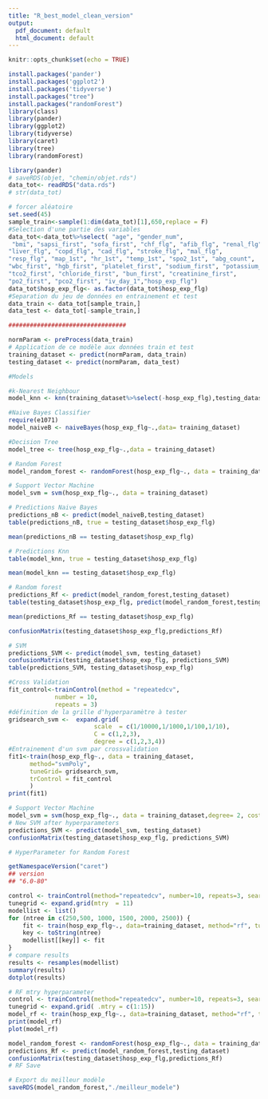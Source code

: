 ```yaml
---
title: "R_best_model_clean_version"
output:
  pdf_document: default
  html_document: default
---
```


```r
knitr::opts_chunk$set(echo = TRUE)
```

```r
install.packages('pander')
install.packages('ggplot2')
install.packages('tidyverse')
install.packages("tree")
install.packages("randomForest")
library(class)
library(pander)
library(ggplot2)
library(tidyverse)
library(caret)
library(tree)
library(randomForest)
```


```r
library(pander)
# saveRDS(objet, "chemin/objet.rds")
data_tot<- readRDS("data.rds")
# str(data_tot)
```

```r
# forcer aléatoire
set.seed(45)
sample_train<-sample(1:dim(data_tot)[1],650,replace = F)
#Selection d'une partie des variables
data_tot<-data_tot%>%select( "age", "gender_num", 
 "bmi", "sapsi_first", "sofa_first", "chf_flg", "afib_flg", "renal_flg", 
"liver_flg", "copd_flg", "cad_flg", "stroke_flg", "mal_flg", 
"resp_flg", "map_1st", "hr_1st", "temp_1st", "spo2_1st", "abg_count", 
"wbc_first", "hgb_first", "platelet_first", "sodium_first", "potassium_first", 
"tco2_first", "chloride_first", "bun_first", "creatinine_first", 
"po2_first", "pco2_first", "iv_day_1","hosp_exp_flg")
data_tot$hosp_exp_flg<- as.factor(data_tot$hosp_exp_flg)
#Separation du jeu de données en entrainement et test
data_train <- data_tot[sample_train,]
data_test <- data_tot[-sample_train,]

#################################

normParam <- preProcess(data_train)
# Application de ce modèle aux données train et test
training_dataset <- predict(normParam, data_train)
testing_dataset <- predict(normParam, data_test)
```




```r
#Models

#k-Nearest Neighbour 
model_knn <- knn(training_dataset%>%select(-hosp_exp_flg),testing_dataset%>%select(-hosp_exp_flg), training_dataset$hosp_exp_flg, k = 3, prob=TRUE)

#Naive Bayes Classifier
require(e1071)
model_naiveB <- naiveBayes(hosp_exp_flg~.,data= training_dataset)

#Decision Tree
model_tree <- tree(hosp_exp_flg~.,data = training_dataset)

# Random Forest
model_random_forest <- randomForest(hosp_exp_flg~., data = training_dataset,ntree=1000,classwt =c(4,1))

# Support Vector Machine
model_svm = svm(hosp_exp_flg~., data = training_dataset)

```


```r
# Predictions Naive Bayes
predictions_nB <- predict(model_naiveB,testing_dataset)
table(predictions_nB, true = testing_dataset$hosp_exp_flg)

```

```r
mean(predictions_nB == testing_dataset$hosp_exp_flg)
```
```r
# Predictions Knn
table(model_knn, true = testing_dataset$hosp_exp_flg)
```

```r
mean(model_knn == testing_dataset$hosp_exp_flg)
```

```r
# Random forest 
predictions_Rf <- predict(model_random_forest,testing_dataset)
table(testing_dataset$hosp_exp_flg, predict(model_random_forest,testing_dataset))
```

```r
mean(predictions_Rf == testing_dataset$hosp_exp_flg)
```
```r
confusionMatrix(testing_dataset$hosp_exp_flg,predictions_Rf)
```

```r
# SVM
predictions_SVM <- predict(model_svm, testing_dataset)
confusionMatrix(testing_dataset$hosp_exp_flg, predictions_SVM)
table(predictions_SVM, testing_dataset$hosp_exp_flg)

```

```r

#Cross Validation
fit_control<-trainControl(method = "repeatedcv",
             number = 10,
             repeats = 3)
#définition de la grille d'hyperparamètre à tester
gridsearch_svm <-  expand.grid( 
                        scale  = c(1/10000,1/1000,1/100,1/10), 
                        C = c(1,2,3),
                        degree = c(1,2,3,4))
#Entrainement d'un svm par crossvalidation
fit1<-train(hosp_exp_flg~., data = training_dataset,
      method="svmPoly",
      tuneGrid= gridsearch_svm,
      trControl = fit_control
      )
print(fit1)

```


```r
# Support Vector Machine
model_svm = svm(hosp_exp_flg~., data = training_dataset,degree= 2, cost = 2,scale = 0.01)
# New SVM after hyperparameters
predictions_SVM <- predict(model_svm, testing_dataset)
confusionMatrix(testing_dataset$hosp_exp_flg, predictions_SVM)

```

```r
# HyperParameter for Random Forest 

getNamespaceVersion("caret")
## version 
## "6.0-80"

control <- trainControl(method="repeatedcv", number=10, repeats=3, search="grid")
tunegrid <- expand.grid(mtry  = 11)
modellist <- list()
for (ntree in c(250,500, 1000, 1500, 2000, 2500)) {
	fit <- train(hosp_exp_flg~., data=training_dataset, method="rf", tuneGrid=tunegrid, trControl=control, ntree=ntree)
	key <- toString(ntree)
	modellist[[key]] <- fit
}
# compare results
results <- resamples(modellist)
summary(results)
dotplot(results)
```


```r
# RF mtry hyperparameter
control <- trainControl(method="repeatedcv", number=10, repeats=3, search="grid")
tunegrid <- expand.grid( .mtry = c(1:15))
model_rf <- train(hosp_exp_flg~., data=training_dataset, method="rf", tuneGrid=tunegrid,ntree = 2000, trControl=control)
print(model_rf)
plot(model_rf)

```

```r

model_random_forest <- randomForest(hosp_exp_flg~., data = training_dataset,ntree=2000,mtry = 7 ,classwt =c(4,1))
predictions_Rf <- predict(model_random_forest,testing_dataset)
confusionMatrix(testing_dataset$hosp_exp_flg,predictions_Rf)
# RF Save


```
```r
# Export du meilleur modèle
saveRDS(model_random_forest,"./meilleur_modele")
```